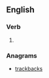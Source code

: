 ==English==

===Verb===
{{head|en|verb form}}

# {{en-third-person singular of|backtrack}}

===Anagrams===
* [[trackbacks#English|trackbacks]]